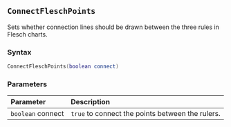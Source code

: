 ::: {.minipage data-latex="{\textwidth}"}
## `ConnectFleschPoints`

Sets whether connection lines should be drawn between the three rules in Flesch charts.

### Syntax {-}

``` .lua
ConnectFleschPoints(boolean connect)
```

### Parameters {-}

**Parameter** | **Description**
| :-- | :-- |
| `boolean` connect | `true` to connect the points between the rulers. |
:::
